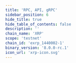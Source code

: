 ```yaml
---
title: 'RPC, API, gRPC'
sidebar_position: 6
hide_title: true
hide_table_of_contents: false
description: ''
chain_name: 'XRP'
scope: 'testnet'
chain_id: 'exrp_1440002-1'
binary_version: '8.0.0-rc.1'
icon_url: 'xrp-icon.svg'
---
```



<PageTitle
  iconUrl="img/xrp-icon.svg"
  title="XRP Public Endpoints"
  chainId="exrp_1440002-1"
  version="8.0.0-rc.1"
/>

<Endpoints
  api="https://xrp-t-api.noders.services"
  rpc="https://xrp-t-rpc.noders.services"
  grpc="xrp-t-grpc.noders.services:443"
  jsonRpc=""
/>
